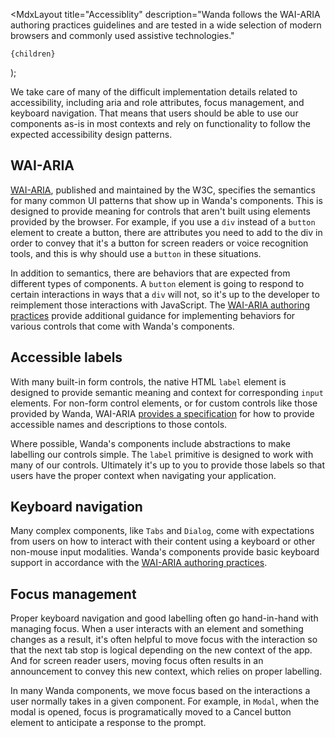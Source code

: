 
  <MdxLayout
    title="Accessiblity"
    description="Wanda follows the WAI-ARIA authoring practices guidelines and are tested in a wide selection of modern browsers and commonly used assistive technologies."
  >
    {children}
  </MdxLayout>
);

We take care of many of the difficult implementation details related to accessibility, including aria and role attributes, focus management, and keyboard navigation. That means that users should be able to use our components as-is in most contexts and rely on functionality to follow the expected accessibility design patterns.

## WAI-ARIA

[WAI-ARIA](https://www.w3.org/TR/wai-aria-1.2/), published and maintained by the W3C, specifies the semantics for many common UI patterns that show up in Wanda's components. This is designed to provide meaning for controls that aren't built using elements provided by the browser. For example, if you use a `div` instead of a `button` element to create a button, there are attributes you need to add to the div in order to convey that it's a button for screen readers or voice recognition tools, and this is why should use a `button` in these situations.

In addition to semantics, there are behaviors that are expected from different types of components. A `button` element is going to respond to certain interactions in ways that a `div` will not, so it's up to the developer to reimplement those interactions with JavaScript. The [WAI-ARIA authoring practices](https://www.w3.org/TR/wai-aria-practices-1.2/) provide additional guidance for implementing behaviors for various controls that come with Wanda's components.

## Accessible labels

With many built-in form controls, the native HTML `label` element is designed to provide semantic meaning and context for corresponding `input` elements. For non-form control elements, or for custom controls like those provided by Wanda, WAI-ARIA [provides a specification](https://www.w3.org/TR/wai-aria-1.2/#namecalculation) for how to provide accessible names and descriptions to those contols.

Where possible, Wanda's components include abstractions to make labelling our controls simple. The `label` primitive is designed to work with many of our controls. Ultimately it's up to you to provide those labels so that users have the proper context when navigating your application.

## Keyboard navigation

Many complex components, like `Tabs` and `Dialog`, come with expectations from users on how to interact with their content using a keyboard or other non-mouse input modalities. Wanda's components provide basic keyboard support in accordance with the [WAI-ARIA authoring practices](https://www.w3.org/TR/wai-aria-practices-1.2/).

## Focus management

Proper keyboard navigation and good labelling often go hand-in-hand with managing focus. When a user interacts with an element and something changes as a result, it's often helpful to move focus with the interaction so that the next tab stop is logical depending on the new context of the app. And for screen reader users, moving focus often results in an announcement to convey this new context, which relies on proper labelling.

In many Wanda components, we move focus based on the interactions a user normally takes in a given component. For example, in `Modal`, when the modal is opened, focus is programatically moved to a Cancel button element to anticipate a response to the prompt.
